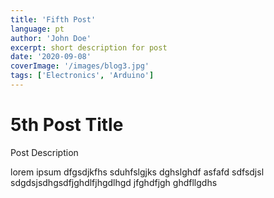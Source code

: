 ```yaml
---
title: 'Fifth Post'
language: pt
author: 'John Doe'
excerpt: short description for post
date: '2020-09-08'
coverImage: '/images/blog3.jpg'
tags: ['Electronics', 'Arduino']
---
```


# 5th Post Title

Post Description

lorem ipsum dfgsdjkfhs sduhfslgjks dghslghdf asfafd sdfsdjsl sdgdsjsdhgsdfjghdlfjhgdlhgd jfghdfjgh ghdfllgdhs
